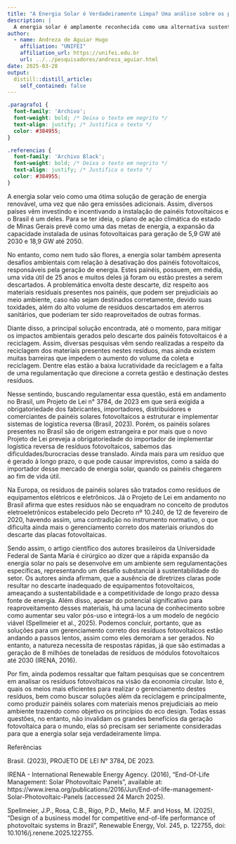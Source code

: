 ```yaml
---
title: "A Energia Solar é Verdadeiramente Limpa? Uma análise sobre os problemas dos resíduos fotovoltaicos"
description: |
  A energia solar é amplamente reconhecida como uma alternativa sustentável para a geração de eletricidade. No entanto, o descarte dos painéis fotovoltaicos levanta questionamentos sobre o real impacto ambiental dessa tecnologia. Este artigo discute os desafios relacionados aos resíduos fotovoltaicos, a necessidade de regulamentação e as possíveis soluções para garantir que a energia solar seja verdadeiramente limpa.
author:
  - name: Andreza de Aguiar Hugo
    affiliation: "UNIFEI"
    affiliation_url: https://unifei.edu.br
    url: ../../pesquisadores/andreza_aguiar.html
date: 2025-03-28
output:
  distill::distill_article:
    self_contained: false
---
```


```css
.paragrafo1 {
  font-family: 'Archivo';
  font-weight: bold; /* Deixa o texto em negrito */
  text-align: justify; /* Justifica o texto */
  color: #384955;
}

.referencias {
  font-family: 'Archivo Black';
  font-weight: bold; /* Deixa o texto em negrito */
  text-align: justify; /* Justifica o texto */
  color: #384955;
}
```

<p class="paragrafo1">A energia solar veio como uma ótima solução de geração de energia renovável, uma vez que não gera emissões adicionais. Assim, diversos países vêm investindo e incentivando a instalação de painéis fotovoltaicos e o Brasil é um deles. Para se ter ideia, o plano de ação climática do estado de Minas Gerais prevê como uma das metas de energia, a expansão da capacidade instalada de usinas fotovoltaicas para geração de 5,9 GW até 2030 e 18,9 GW até 2050.</p>


<p class="paragrafo1">No entanto, como nem tudo são flores, a energia solar também apresenta desafios ambientais com relação à desativação dos painéis fotovoltaicos, responsáveis pela geração de energia. Estes painéis, possuem, em média, uma vida útil de 25 anos e muitos deles já foram ou estão prestes a serem descartados. A problemática envolta deste descarte, diz respeito aos materiais residuais presentes nos painéis, que podem ser prejudiciais ao meio ambiente, caso não sejam destinados corretamente, devido suas toxidades, além do alto volume de resíduos descartados em aterros sanitários, que poderiam ter sido reaproveitados de outras formas.</p>


<p class="paragrafo1">Diante disso, a principal solução encontrada, até o momento, para mitigar os impactos ambientais gerados pelo descarte dos painéis fotovoltaicos é a reciclagem. Assim, diversas pesquisas vêm sendo realizadas a respeito da reciclagem dos materiais presentes nestes resíduos, mas ainda existem muitas barreiras que impedem o aumento do volume da coleta e reciclagem. Dentre elas estão a baixa lucratividade da reciclagem e a falta de uma regulamentação que direcione a correta gestão e destinação destes resíduos.</p>


<p class="paragrafo1">Nesse sentindo, buscando regulamentar essa questão, está em andamento no Brasil, um Projeto de Lei n° 3784, de 2023 em que será exigida a obrigatoriedade dos fabricantes, importadores, distribuidores e comerciantes de painéis solares fotovoltaicos a estruturar e implementar sistemas de logística reversa (Brasil, 2023). Porém, os painéis solares presentes no Brasil são de origem estrangeira e por mais que o novo Projeto de Lei preveja a obrigatoriedade do importador de implementar logística reversa de resíduos fotovoltaicos, sabemos das dificuldades/burocracias desse translado. Ainda mais para um resíduo que é gerado à longo prazo, o que pode causar imprevistos, como a saída do importador desse mercado de energia solar, quando os painéis chegarem ao fim de vida útil.</p>


<p class="paragrafo1">Na Europa, os resíduos de painéis solares são tratados como resíduos de equipamentos elétricos e eletrônicos. Já o Projeto de Lei em andamento no Brasil afirma que estes resíduos não se enquadram no conceito de produtos eletroeletrônicos estabelecido pelo Decreto nº 10.240, de 12 de fevereiro de 2020, havendo assim, uma contradição no instrumento normativo, o que dificulta ainda mais o gerenciamento correto dos materiais oriundos do descarte das placas fotovoltaicas.</p>


<p class="paragrafo1">Sendo assim, o artigo científico dos autores brasileiros da Universidade Federal de Santa Maria é cirúrgico ao dizer que a rápida expansão da energia solar no país se desenvolve em um ambiente sem regulamentações específicas, representando um desafio substancial à sustentabilidade do setor. Os autores ainda afirmam, que a ausência de diretrizes claras pode resultar no descarte inadequado de equipamentos fotovoltaicos, ameaçando a sustentabilidade e a competitividade de longo prazo dessa fonte de energia. Além disso, apesar do potencial significativo para reaproveitamento desses materiais, há uma lacuna de conhecimento sobre como aumentar seu valor pós-uso e integrá-los a um modelo de negócio viável (Spellmeier et al., 2025).
Podemos concluir, portanto, que as soluções para um gerenciamento correto dos resíduos fotovoltaicos estão andando a passos lentos, assim como eles demoram a ser gerados. No entanto, a natureza necessita de respostas rápidas, já que são estimadas a geração de 8 milhões de toneladas de resíduos de módulos fotovoltaicos até 2030 (IRENA, 2016).</p>


<p class="paragrafo1">Por fim, ainda podemos ressaltar que faltam pesquisas que se concentrem em analisar os resíduos fotovoltaicos na visão da economia circular. Isto é, quais os meios mais eficientes para realizar o gerenciamento destes resíduos, bem como buscar soluções além da reciclagem e principalmente, como produzir painéis solares com materiais menos prejudiciais ao meio ambiente trazendo como objetivo os princípios do eco design. Todas essas questões, no entanto, não invalidam os grandes benefícios da geração fotovoltaica para o mundo, elas só precisam ser seriamente consideradas para que a energia solar seja verdadeiramente limpa.</p>


<p class="referencias">Referências</p>

<p class="paragrafo1">Brasil. (2023), PROJETO DE LEI N° 3784, DE 2023.</p>

<p class="paragrafo1">IRENA - International Renewable Energy Agency. (2016), “End-Of-Life Management: Solar Photovoltaic Panels”, available at: https://www.irena.org/publications/2016/Jun/End-of-life-management-Solar-Photovoltaic-Panels (accessed 24 March 2025).</p>

<p class="paragrafo1">Spellmeier, J.P., Rosa, C.B., Rigo, P.D., Mello, M.F. and Hoss, M. (2025), “Design of a business model for competitive end-of-life performance of photovoltaic systems in Brazil”, Renewable Energy, Vol. 245, p. 122755, doi: 10.1016/j.renene.2025.122755.</p>

